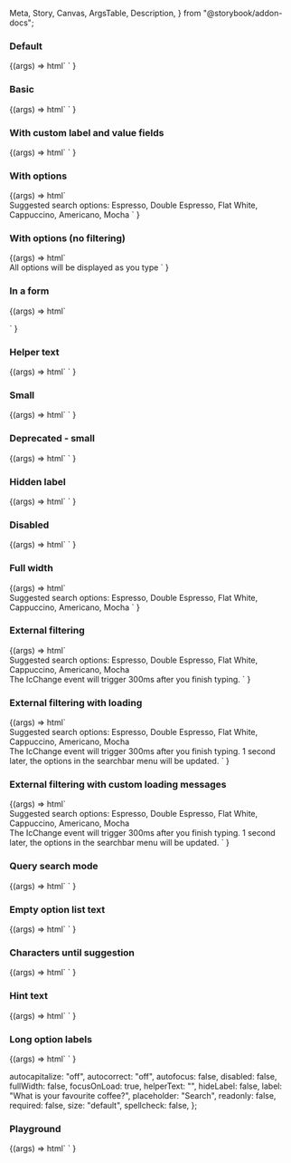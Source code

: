   Meta,
  Story,
  Canvas,
  ArgsTable,
  Description,
} from "@storybook/addon-docs";

<Meta title="Web Components/Search bar" component="ic-search-bar" />

<Description markdown={readme} />

### Default

<Canvas>
  <Story name="Default">
    {(args) =>
      html` <ic-search-bar label="What is your favourite coffee?">
      </ic-search-bar>`
    }
  </Story>
</Canvas>

### Basic

<Canvas>
  <Story name="Basic">
    {(args) =>
      html` <ic-search-bar
          label="What is your favourite coffee?"
        ></ic-search-bar>
        <script>
          document.querySelector("ic-search-bar").options = [
            { label: "Espresso", value: "espresso" },
            { label: "Double Espresso", value: "doubleespresso" },
            { label: "Flat White", value: "flatwhite" },
            { label: "Cappuccino", value: "cappucino" },
            { label: "Americano", value: "americano" },
            { label: "Ameno", value: "ameno" },
            { label: "Aicano", value: "acano" },
            { label: "Mocha", value: "mocha" },
          ];
        </script>`
    }
  </Story>
</Canvas>

### With custom label and value fields

<Canvas>
  <Story
    name="With custom label and value fields"
    parameters={{ loki: { skip: true } }}
  >
    {(args) =>
      html` <ic-search-bar
          label="What is your favourite coffee?"
          label-field="urn"
          value-field="reference"
        ></ic-search-bar>
        <script>
          document.querySelector("ic-search-bar").options = [
            { urn: "Espresso", reference: "espresso" },
            { urn: "Double Espresso", reference: "doubleespresso" },
            { urn: "Flat White", reference: "flatwhite" },
            { urn: "Cappuccino", reference: "cappucino" },
            { urn: "Americano", reference: "americano" },
            { urn: "Ameno", reference: "ameno" },
            { urn: "Aicano", reference: "acano" },
            { urn: "Mocha", reference: "mocha" },
          ];
        </script>`
    }
  </Story>
</Canvas>

### With options

<Canvas>
  <Story name="With options">
    {(args) =>
      html` <ic-search-bar
          label="What is your favourite coffee?"
          value="Flat White"
        ></ic-search-bar>
        <br />
        <ic-typography
          >Suggested search options: Espresso, Double Espresso, Flat White,
          Cappuccino, Americano, Mocha</ic-typography
        >
        <script>
          document.querySelector("ic-search-bar").options = [
            { label: "Espresso", value: "espresso" },
            { label: "Double Espresso", value: "doubleespresso" },
            { label: "Flat White", value: "flatwhite" },
            { label: "Cappuccino", value: "cappucino" },
            { label: "Americano", value: "americano", disabled: true },
            { label: "Cafe au lait", value: "cafe" },
            { label: "Mocha", value: "mocha" },
          ];
        </script>`
    }
  </Story>
</Canvas>

### With options (no filtering)

<Canvas>
  <Story name="With options (no filtering)">
    {(args) =>
      html` <ic-search-bar
          label="What is your favourite coffee?"
          disable-filter
        ></ic-search-bar>
        <br />
        <ic-typography>
          All options will be displayed as you type
        </ic-typography>
        <script>
          document.querySelector("ic-search-bar").options = [
            { label: "Espresso", value: "espresso" },
            { label: "Double Espresso", value: "doubleespresso" },
            { label: "Flat White", value: "flatwhite" },
            { label: "Cappuccino", value: "cappucino" },
            { label: "Americano", value: "americano", disabled: true },
            { label: "Mocha", value: "mocha" },
          ];
        </script>`
    }
  </Story>
</Canvas>

### In a form

<Canvas>
  <Story name="In a form">
    {(args) =>
      html` <form>
        <ic-search-bar
          name="search-01"
          label="What is your favourite coffee?"
        ></ic-search-bar>
      </form>`
    }
  </Story>
</Canvas>

### Helper text

<Canvas>
  <Story name="Helper text">
    {(args) =>
      html` <ic-search-bar
          label="What is your favourite coffee?"
          helper-text="Some helper text"
        ></ic-search-bar>
        <script>
          document.querySelector("ic-search-bar").options = [
            { label: "Espresso", value: "espresso" },
            { label: "Double Espresso", value: "doubleespresso" },
            { label: "Flat White", value: "flatwhite" },
            { label: "Cappuccino", value: "cappucino" },
            { label: "Americano", value: "americano" },
            { label: "Mocha", value: "mocha" },
          ];
        </script>`
    }
  </Story>
</Canvas>

### Small

<Canvas>
  <Story name="Small">
    {(args) =>
      html` <ic-search-bar
        label="What is your favourite coffee?"
        size="small"
      ></ic-search-bar>`
    }
  </Story>
</Canvas>

### Deprecated - small

<Canvas>
  <Story name="Deprecated - small">
    {(args) =>
      html` <ic-search-bar
        label="What is your favourite coffee?"
        small
      ></ic-search-bar>`
    }
  </Story>
</Canvas>

### Hidden label

<Canvas>
  <Story name="Hidden label">
    {(args) =>
      html` <ic-search-bar
        label="What is your favourite coffee?"
        hide-label
      ></ic-search-bar>`
    }
  </Story>
</Canvas>

### Disabled

<Canvas>
  <Story name="Disabled">
    {(args) =>
      html` <ic-search-bar
        label="What is your favourite coffee?"
        disabled
      ></ic-search-bar>`
    }
  </Story>
</Canvas>

### Full width

<Canvas>
  <Story name="Full width">
    {(args) =>
      html` <ic-search-bar
          label="What is your favourite coffee?"
          full-width
          id="search2"
        ></ic-search-bar>
        <br />
        <ic-typography
          >Suggested search options: Espresso, Double Espresso, Flat White,
          Cappuccino, Americano, Mocha</ic-typography
        >
        <script>
          document.querySelector("#search2").options = [
            { label: "Espresso", value: "espresso" },
            { label: "Double Espresso", value: "doubleespresso" },
            { label: "Flat White", value: "flatwhite" },
            { label: "Cappuccino", value: "cappucino" },
            { label: "Americano", value: "americano" },
            { label: "Mocha", value: "mocha" },
          ];
        </script>`
    }
  </Story>
</Canvas>

### External filtering

<Canvas>
  <Story name="External filtering" parameters={{ loki: { skip: true } }}>
    {(args) =>
      html` <ic-search-bar
          label="Search for coffee"
          placeholder="Type to search"
          debounce="300"
          disable-filter="true"
          id="external-filter-search"
        ></ic-search-bar>
        <br />
        <ic-typography
          >Suggested search options: Espresso, Double Espresso, Flat White,
          Cappuccino, Americano, Mocha</ic-typography
        >
        <br />
        <ic-typography
          >The IcChange event will trigger 300ms after you finish
          typing.</ic-typography
        >
        <script>
          var mockData = [
            { label: "Espresso", value: "espresso" },
            { label: "Double Espresso", value: "doubleespresso" },
            { label: "Flat White", value: "flatwhite" },
            { label: "Cappuccino", value: "cappucino" },
            { label: "Americano", value: "americano" },
            { label: "Mocha", value: "mocha" },
          ];
          var select = document.querySelector("#external-filter-search");
          var optionSelected = false;
          function handleFilter(event) {
            query = event.detail.value;
            if (query !== optionSelected) {
              if (query.length > 1) {
                optionSelected = false;
                mockAPI = (query) => {
                  filteredResults = mockData.filter((m) =>
                    m.label.toLowerCase().includes(query.toLowerCase())
                  );
                  return new Promise((resolve) =>
                    setTimeout(
                      () => resolve(filteredResults),
                      event.type === "icChange" ? 2000 : 1000
                    )
                  );
                };
                mockAPI(query).then((results) => (select.options = results));
              } else {
                select.options = [];
              }
            }
            optionSelected = "";
          }
          function handleSelect(event) {
            optionSelected = true;
          }
          select.addEventListener("icOptionSelect", handleSelect);
          select.addEventListener("icChange", handleFilter);
          select.addEventListener("icRetryLoad", handleFilter);
        </script>`
    }
  </Story>
</Canvas>

### External filtering with loading

<Canvas>
  <Story
    name="External filtering with loading"
    parameters={{ loki: { skip: true } }}
  >
    {(args) =>
      html` <ic-search-bar
          label="Search for coffee"
          placeholder="Type to search"
          debounce="300"
          disable-filter="true"
          id="external-filter-search"
          timeout="1000"
        ></ic-search-bar>
        <br />
        <ic-typography
          >Suggested search options: Espresso, Double Espresso, Flat White,
          Cappuccino, Americano, Mocha</ic-typography
        >
        <br />
        <ic-typography
          >The IcChange event will trigger 300ms after you finish typing. 1
          second later, the options in the searchbar menu will be
          updated.</ic-typography
        >
        <script>
          var mockData = [
            { label: "Espresso", value: "espresso" },
            { label: "Double Espresso", value: "doubleespresso" },
            { label: "Flat White", value: "flatwhite" },
            { label: "Cappuccino", value: "cappucino" },
            { label: "Americano", value: "americano" },
            { label: "Mocha", value: "mocha" },
          ];
          var select = document.querySelector("#external-filter-search");
          var optionSelected = false;
          function handleFilter(event) {
            query = event.detail.value;
            if (query !== optionSelected) {
              if (query.length > 1) {
                if (!optionSelected) {
                  select.loading = true;
                }
                optionSelected = false;
                mockAPI = (query) => {
                  filteredResults = mockData.filter((m) =>
                    m.label.toLowerCase().includes(query.toLowerCase())
                  );
                  return new Promise((resolve) =>
                    setTimeout(
                      () => resolve(filteredResults),
                      event.type === "icChange" ? 2000 : 1000
                    )
                  );
                };
                mockAPI(query).then((results) => (select.options = results));
              } else {
                select.options = [];
              }
            }
            optionSelected = "";
          }
          function handleSelect(event) {
            optionSelected = true;
          }
          select.addEventListener("icOptionSelect", handleSelect);
          select.addEventListener("icChange", handleFilter);
          select.addEventListener("icRetryLoad", handleFilter);
        </script>`
    }
  </Story>
</Canvas>

### External filtering with custom loading messages

<Canvas>
  <Story
    name="External filtering with custom loading messages"
    parameters={{ loki: { skip: true } }}
  >
    {(args) =>
      html` <ic-search-bar
          label="Search for coffee"
          placeholder="Type to search"
          debounce="300"
          disable-filter="true"
          id="external-filter-search"
          timeout="1000"
          loading-label="Loading time"
          loading-error-label="Oops error"
        ></ic-search-bar>
        <br />
        <ic-typography
          >Suggested search options: Espresso, Double Espresso, Flat White,
          Cappuccino, Americano, Mocha</ic-typography
        >
        <br />
        <ic-typography
          >The IcChange event will trigger 300ms after you finish typing. 1
          second later, the options in the searchbar menu will be
          updated.</ic-typography
        >
        <script>
          var mockData = [
            { label: "Espresso", value: "espresso" },
            { label: "Double Espresso", value: "doubleespresso" },
            { label: "Flat White", value: "flatwhite" },
            { label: "Cappuccino", value: "cappucino" },
            { label: "Americano", value: "americano" },
            { label: "Mocha", value: "mocha" },
          ];
          var select = document.querySelector("#external-filter-search");
          var optionSelected = false;
          function handleFilter(event) {
            query = event.detail.value;
            if (query !== optionSelected) {
              if (query.length > 1) {
                if (!optionSelected) {
                  select.loading = true;
                }
                optionSelected = false;
                mockAPI = (query) => {
                  filteredResults = mockData.filter((m) =>
                    m.label.toLowerCase().includes(query.toLowerCase())
                  );
                  return new Promise((resolve) =>
                    setTimeout(
                      () => resolve(filteredResults),
                      event.type === "icChange" ? 2000 : 1000
                    )
                  );
                };
                mockAPI(query).then((results) => (select.options = results));
              } else {
                select.options = [];
              }
            }
            optionSelected = "";
          }
          function handleSelect(event) {
            optionSelected = true;
          }
          select.addEventListener("icOptionSelect", handleSelect);
          select.addEventListener("icChange", handleFilter);
          select.addEventListener("icRetryLoad", handleFilter);
        </script>`
    }
  </Story>
</Canvas>

### Query search mode

<Canvas>
  <Story name="Query search mode">
    {(args) =>
      html` <ic-search-bar
          label="What is your favourite coffee?"
          search-mode="query"
        >
        </ic-search-bar>
        <script>
          document.querySelector("ic-search-bar").options = [
            { label: "Espresso", value: "espresso" },
            { label: "Double Espresso", value: "doubleespresso" },
            { label: "Flat White", value: "flatwhite" },
            { label: "Cappuccino", value: "cappucino" },
            { label: "Americano", value: "americano" },
            { label: "Mocha", value: "mocha" },
          ];
        </script>`
    }
  </Story>
</Canvas>

### Empty option list text

<Canvas>
  <Story name="Empty option list text" parameters={{ loki: { skip: true } }}>
    {(args) =>
      html` <ic-search-bar
          label="What is your favourite coffee?"
          empty-option-list-text="There's nothing here"
        >
        </ic-search-bar>
        <script>
          document.querySelector("ic-search-bar").options = [
            { label: "Espresso", value: "espresso" },
            { label: "Double Espresso", value: "doubleespresso" },
            { label: "Flat White", value: "flatwhite" },
            { label: "Cappuccino", value: "cappucino" },
            { label: "Americano", value: "americano" },
            { label: "Mocha", value: "mocha" },
          ];
        </script>`
    }
  </Story>
</Canvas>

### Characters until suggestion

<Canvas>
  <Story
    name="Characters until suggestion"
    parameters={{ loki: { skip: true } }}
  >
    {(args) =>
      html` <ic-search-bar
          label="What is your favourite coffee?"
          characters-until-suggestion="5"
        >
        </ic-search-bar>
        <script>
          document.querySelector("ic-search-bar").options = [
            { label: "Espresso", value: "espresso" },
            { label: "Double Espresso", value: "doubleespresso" },
            { label: "Flat White", value: "flatwhite" },
            { label: "Cappuccino", value: "cappucino" },
            { label: "Americano", value: "americano" },
            { label: "Mocha", value: "mocha" },
          ];
        </script>`
    }
  </Story>
</Canvas>

### Hint text

<Canvas>
  <Story name="Hint text" parameters={{ loki: { skip: true } }}>
    {(args) =>
      html` <ic-search-bar
          label="What is your favourite coffee?"
          hint-text="You can use up and down arrows to navigate the options when they are available, and press enter to select an option."
        ></ic-search-bar>
        <script>
          document.querySelector("ic-search-bar").options = [
            { label: "Espresso", value: "espresso" },
            { label: "Double Espresso", value: "doubleespresso" },
            { label: "Flat White", value: "flatwhite" },
            { label: "Cappuccino", value: "cappucino" },
            { label: "Americano", value: "americano" },
            { label: "Ameno", value: "ameno" },
            { label: "Aicano", value: "acano" },
            { label: "Mocha", value: "mocha" },
          ];
        </script>`
    }
  </Story>
</Canvas>

### Long option labels

<Canvas>
  <Story name="Long option labels" parameters={{ loki: { skip: true } }}>
    {(args) =>
      html` <ic-search-bar
          label="What is your favourite coffee?"
        ></ic-search-bar>
        <script>
          document.querySelector("ic-search-bar").options = [
            {
              label: "Espresso because it tastes like coffee",
              value: "espresso",
            },
            {
              label:
                "Double Espresso because it tastes like double the amount of coffee",
              value: "doubleespresso",
            },
            {
              label: "Reallylongonewordanswerthatcouldbethenameofacoffee",
              value: "flatwhite",
            },
          ];
        </script>`
    }
  </Story>
</Canvas>

  autocapitalize: "off",
  autocorrect: "off",
  autofocus: false,
  disabled: false,
  fullWidth: false,
  focusOnLoad: true,
  helperText: "",
  hideLabel: false,
  label: "What is your favourite coffee?",
  placeholder: "Search",
  readonly: false,
  required: false,
  size: "default",
  spellcheck: false,
};

### Playground

<Canvas>
  <Story
    args={defaultArgs}
    argTypes={{
      autocapitalize: {
        options: ["off", "none", "on", "sentences", "words", "characters"],
        control: { type: "select" },
      },
      autocorrect: {
        options: ["on", "off"],
        control: { type: "inline-radio" },
      },
      size: {
        options: ["default", "small"],
        control: { type: "inline-radio" },
      },
    }}
    name="Playground"
    parameters={{ loki: { skip: true } }}
  >
    {(args) =>
      html`<ic-search-bar
          autocapitalize=${args.autocapitalize}
          autocorrect=${args.autocorrect}
          autofocus=${args.autofocus}
          label=${args.label}
          required=${args.required}
          readonly=${args.readonly}
          spellcheck=${args.spellcheck}
          disabled=${args.disabled}
          full-width=${args.fullWidth}
          focus-on-load=${args.focusOnLoad}
          helper-text=${args.helperText}
          hide-label=${args.hideLabel}
          placeholder=${args.placeholder}
          size=${args.size}
        >
        </ic-search-bar>
        <script>
          document.querySelector("ic-search-bar").options = [
            { label: "Espresso", value: "espresso" },
            { label: "Double Espresso", value: "doubleespresso" },
            { label: "Flat White", value: "flatwhite" },
            { label: "Cappuccino", value: "cappucino" },
            { label: "Americano", value: "americano" },
            { label: "Mocha", value: "mocha" },
          ];
        </script>`
    }
  </Story>
</Canvas>
